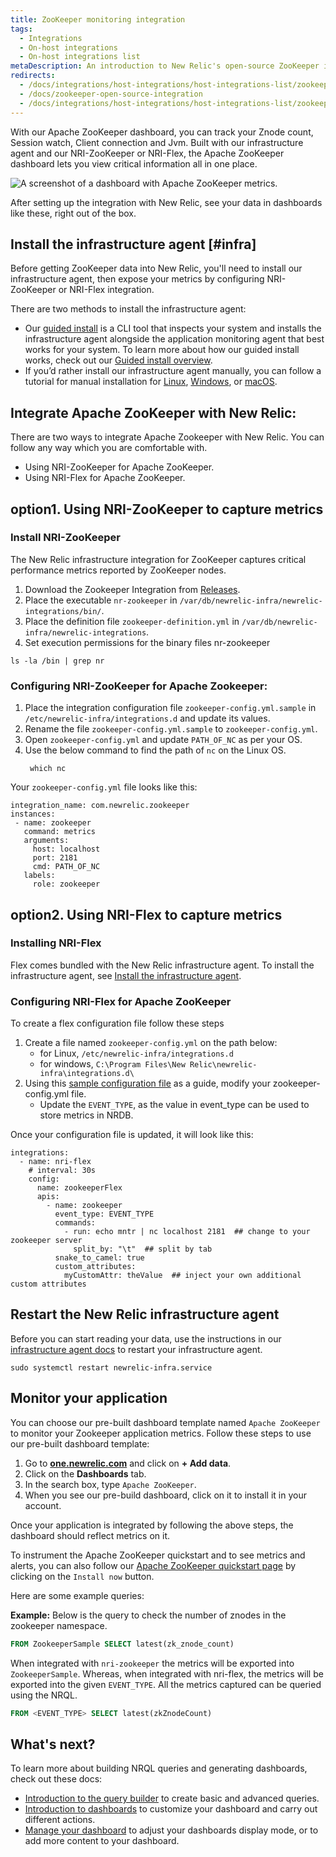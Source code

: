 ```yaml
---
title: ZooKeeper monitoring integration
tags:
  - Integrations
  - On-host integrations
  - On-host integrations list
metaDescription: An introduction to New Relic's open-source ZooKeeper integration.
redirects:
  - /docs/integrations/host-integrations/host-integrations-list/zookeeper-monitoring-integration
  - /docs/zookeeper-open-source-integration
  - /docs/integrations/host-integrations/host-integrations-list/zookeeper-integration
---
```


With our Apache ZooKeeper dashboard, you can track your Znode count, Session watch, Client connection and Jvm. Built with our infrastructure agent and our NRI-ZooKeeper or NRI-Flex, the Apache ZooKeeper dashboard lets you view critical information all in one place.

<img
    src={infrastructureApacheZooKeeperDashboard}
    title="Apache ZooKeeper dashboard landing page"
    alt="A screenshot of a dashboard with Apache ZooKeeper metrics."
/>

<figcaption>
After setting up the integration with New Relic, see your data in dashboards like these, right out of the box.
</figcaption>

## Install the infrastructure agent [#infra]
Before getting ZooKeeper data into New Relic, you'll need to install our infrastructure agent, then expose your metrics by configuring NRI-ZooKeeper or NRI-Flex integration.

There are two methods to install the infrastructure agent:
* Our [guided install](https://one.newrelic.com/nr1-core?state=4f81feab-35f7-e97e-9903-52510f8542bd) is a CLI tool that inspects your system and installs the infrastructure agent alongside the application monitoring agent that best works for your system. To learn more about how our guided install works, check out our [Guided install overview](https://docs.newrelic.com/docs/infrastructure/host-integrations/installation/new-relic-guided-install-overview/).
* If you’d rather install our infrastructure agent manually, you can follow a tutorial for manual installation for [Linux](https://docs.newrelic.com/docs/infrastructure/install-infrastructure-agent/linux-installation/install-infrastructure-monitoring-agent-linux/), [Windows](https://docs.newrelic.com/docs/infrastructure/install-infrastructure-agent/windows-installation/install-infrastructure-monitoring-agent-windows/), or [macOS](https://docs.newrelic.com/docs/infrastructure/install-infrastructure-agent/macos-installation/install-infrastructure-monitoring-agent-macos/).

## Integrate Apache ZooKeeper with New Relic:
 There are two ways to integrate Apache Zookeeper with New Relic. You can follow any way which you are comfortable with.
 * Using NRI-ZooKeeper for Apache ZooKeeper.
 * Using NRI-Flex for Apache ZooKeeper.

## option1. Using NRI-ZooKeeper to capture metrics
<Steps>

<Step>

### Install NRI-ZooKeeper
The New Relic infrastructure integration for ZooKeeper captures critical performance metrics reported by ZooKeeper nodes.
 1. Download the Zookeeper Integration from [Releases](https://github.com/newrelic/nri-zookeeper/releases).
 2. Place the executable `nr-zookeeper` in `/var/db/newrelic-infra/newrelic-integrations/bin/`.
 3. Place the definition file `zookeeper-definition.yml` in `/var/db/newrelic-infra/newrelic-integrations`.
 4. Set execution permissions for the binary files nr-zookeeper 

  ```
  ls -la /bin | grep nr
  ```
</Step>

<Step>

### Configuring NRI-ZooKeeper for Apache Zookeeper:
1. Place the integration configuration file `zookeeper-config.yml.sample` in `/etc/newrelic-infra/integrations.d` and update its values.
2. Rename the file `zookeeper-config.yml.sample` to `zookeeper-config.yml`.
3. Open `zookeeper-config.yml` and update `PATH_OF_NC` as per your OS.
4. Use the below command to find the path of `nc` on the Linux OS.
   ```
    which nc
   ```
Your `zookeeper-config.yml` file looks like this:
 ```
integration_name: com.newrelic.zookeeper
instances:
  - name: zookeeper
    command: metrics
    arguments:
      host: localhost
      port: 2181
      cmd: PATH_OF_NC
    labels:
      role: zookeeper
```
</Step>
</Steps>

## option2. Using NRI-Flex to capture metrics

<Steps>

<Step>

### Installing NRI-Flex
Flex comes bundled with the New Relic infrastructure agent. To install the infrastructure agent, see [Install the infrastructure agent](https://docs.newrelic.com/docs/infrastructure/install-infrastructure-agent/get-started/install-infrastructure-agent-new-relic).

</Step>

<Step>

### Configuring NRI-Flex for Apache ZooKeeper
To create a flex configuration file follow these steps
1. Create a file named `zookeeper-config.yml` on the path below:
    * for Linux, `/etc/newrelic-infra/integrations.d`
    * for windows, `C:\Program Files\New Relic\newrelic-infra\integrations.d\`
2. Using this [sample configuration file](https://github.com/newrelic/nri-flex/blob/master/examples/zookeeper-cmd-raw-example.yml) as a guide, modify your zookeeper-config.yml file.
   * Update the `EVENT_TYPE`, as the value in event_type can be used to store metrics in NRDB.

Once your configuration file is updated, it will look like this:

```
integrations:
  - name: nri-flex
    # interval: 30s
    config:
      name: zookeeperFlex
      apis:
        - name: zookeeper
          event_type: EVENT_TYPE
          commands:
            - run: echo mntr | nc localhost 2181  ## change to your zookeeper server
              split_by: "\t"  ## split by tab
          snake_to_camel: true
          custom_attributes:
            myCustomAttr: theValue  ## inject your own additional custom attributes
```

</Step>

## Restart the New Relic infrastructure agent 
Before you can start reading your data, use the instructions in our [infrastructure agent docs](https://docs.newrelic.com/docs/infrastructure/install-infrastructure-agent/manage-your-agent/start-stop-restart-infrastructure-agent/) to restart your infrastructure agent.

  ```
  sudo systemctl restart newrelic-infra.service
  ```

## Monitor your application
 You can choose our pre-built dashboard template named `Apache ZooKeeper` to monitor your Zookeeper application metrics. Follow these steps to use our pre-built dashboard template:
1. Go to **[one.newrelic.com](https://one.newrelic.com/)** and click on **+ Add data**.
2. Click on the **Dashboards** tab.
3. In the search box, type `Apache ZooKeeper`.
4. When you see our pre-build dashboard, click on it to install it in your account.


Once your application is integrated by following the above steps, the dashboard should reflect metrics on it.

To instrument the Apache ZooKeeper quickstart and to see metrics and alerts, you can also follow our [Apache ZooKeeper quickstart page](https://newrelic.com/instant-observability/apache-zookeeper) by clicking on the `Install now` button.

Here are some example queries:

**Example:** Below is the query to check the number of znodes in the zookeeper namespace.

```sql
FROM ZookeeperSample SELECT latest(zk_znode_count)
```
When integrated with `nri-zookeeper` the metrics will be exported into `ZookeeperSample`. Whereas, when integrated with nri-flex, the metrics will be exported into the given `EVENT_TYPE`. All the metrics captured can be queried using the NRQL.

```sql
FROM <EVENT_TYPE> SELECT latest(zkZnodeCount)
```

## What's next?

To learn more about building NRQL queries and generating dashboards, check out these docs:

* [Introduction to the query builder](/docs/query-your-data/explore-query-data/query-builder/introduction-query-builder) to create basic and advanced queries.
* [Introduction to dashboards](/docs/query-your-data/explore-query-data/dashboards/introduction-dashboards) to customize your dashboard and carry out different actions.
* [Manage your dashboard](/docs/query-your-data/explore-query-data/dashboards/manage-your-dashboard) to adjust your dashboards display mode, or to add more content to your dashboard.
